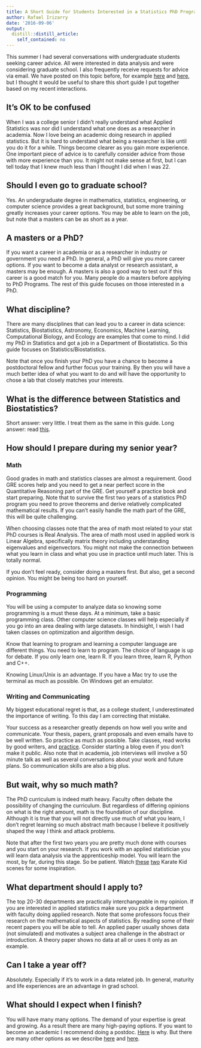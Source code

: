 ```yaml
---
title: A Short Guide for Students Interested in a Statistics PhD Program
author: Rafael Irizarry
date: '2016-09-06'
output:
  distill::distill_article:
    self_contained: no
---
```



This summer I had several conversations with undergraduate
students seeking career advice. All were interested in data analysis
and were considering graduate school. I also frequently receive 
requests for advice via email. We have posted on this topic
before, for example
[here](http://simplystatistics.org/posts/2015-02-18-navigating-big-data-careers-with-a-statistics-phd/)
and
[here](http://simplystatistics.org/posts/2015-11-09-biostatistics-its-not-what-you-think-it-is/), but
I thought it would be useful to share this short guide I put together based on my recent interactions.

## It's OK to be confused

When I was a college senior I didn't really understand what Applied
Statistics was nor did I understand what one does as a researcher in
academia. Now I love being an academic doing research in applied statistics.
But it is hard to understand what being a researcher is like until you do
it for a while. Things become clearer as you gain more experience. One
important piece of advice is 
to carefully consider advice from those with more
experience than you. It might not make sense at first, but I
can tell today that I knew much less than I thought I did when I was 22. 


## Should I even go to graduate school?

Yes. An undergraduate degree in mathematics, statistics, engineering, or computer science
provides a great background, but some more training greatly increases
your career options. You may be able to learn on the job, but note
that a masters can be as short as a year.

## A masters or a PhD?

If you want a career in academia or as a researcher in industry or
government you need a PhD. In general, a PhD will 
give you more career options. If you want to become a data analyst or
research assistant, a masters may be enough. A masters is also a good way
to test out if this career is a good match for you. Many people do a
masters before applying to PhD Programs. The rest of this guide
focuses on those interested in a PhD.

## What discipline?

There are many disciplines that can lead you to a career in data
science: Statistics, Biostatistics, Astronomy, Economics, Machine Learning, Computational
Biology, and Ecology are examples that come to mind. I did my PhD
in Statistics and got a job in a Department of Biostatistics. So this
guide focuses on Statistics/Biostatistics.

Note that once you finish your PhD you have a chance to become a 
postdoctoral fellow and further focus your training. By then you will have a
much better idea of what you want to do and will have the opportunity
to chose a lab that closely matches your interests.


## What is the difference between Statistics and Biostatistics?

Short answer: very little. I treat them as the same in this guide. Long answer: read
[this](http://simplystatistics.org/posts/2015-11-09-biostatistics-its-not-what-you-think-it-is/).

## How should I prepare during my senior year?

### Math

Good grades in math and statistics classes
are almost a requirement. Good GRE scores help and you need to get a near perfect score in
the Quantitative Reasoning part of the GRE. Get yourself a practice
book and start preparing. Note that to survive the first two years of a statistics PhD program
you need to prove theorems and derive relatively complicated
mathematical results. If you can't easily handle the math part of the GRE, this will be
quite challenging.

When choosing classes note that the area of math most related to your
stat PhD courses is Real
Analysis. The area of math most used in applied work is Linear
Algebra, specifically matrix theory including understanding
eigenvalues and eigenvectors. You might not make the connection between
what you learn in class and what you use in practice until much
later. This is totally normal. 

If you don't feel ready, consider doing a masters first. But also, get
a second opinion. You might be being too hard on yourself.

### Programming

You will be using a computer to analyze data so knowing some
programming is a must these days. At a minimum, take a basic
programming class. Other computer science classes will help especially
if you go into an area dealing with large datasets. In hindsight, I
wish I had taken classes on optimization and algorithm design. 

Know that learning to program and learning a computer language are
different things. You need to learn to program. The choice of language
is up for debate. If you only learn one, learn R. If you learn three,
learn R, Python and C++.

Knowing Linux/Unix is an advantage. If you have a Mac try to use the
terminal as much as possible. On Windows get an emulator.


### Writing and Communicating

My biggest educational regret is that, as a college student, I underestimated the importance
of writing. To this day I am correcting that mistake.

Your success as a researcher greatly depends on how well
you write and communicate. Your thesis, papers, grant
proposals and even emails have to be well written. So practice as much as
possible. Take classes, read works by good writers, and
[practice](http://bulletin.imstat.org/2011/09/terence%E2%80%99s-stuff-speaking-reading-writing/). Consider
starting a blog even if you don't make it public. Also note that in
academia, job interviews will
involve a 50 minute talk as well as several conversations about your
work and future plans. So communication skills are also a big plus. 


## But wait, why so much math?

The PhD curriculum is indeed math heavy. Faculty often debate the
possibility of changing the curriculum. But regardless of 
differing opinions on what is the right amount, math is the
foundation of our discipline. Although it is true that you will not
directly use much of what you learn, I don't regret learning so much abstract
math because I believe it positively shaped the way I think and attack
problems.

Note that after the first two years you are
pretty much done with courses and you start on your research. If you work with an
applied statistician you will learn data analysis via the
apprenticeship model. You will learn the most, by far, during this
stage. So be patient. Watch
[these](https://www.youtube.com/watch?v=R37pbIySnjg)
[two](https://www.youtube.com/watch?v=Bg21M2zwG9Q) Karate Kid scenes
for some inspiration.


## What department should I apply to?

The top 20-30 departments are practically interchangeable in my
opinion. If you are interested in applied statistics make sure you
pick a department with faculty doing applied research. Note that some
professors focus their research on the mathematical aspects of
statistics. By reading some of their recent papers you will be able to
tell. An applied paper usually shows data (not simulated) and
motivates a subject area challenge in the abstract or introduction. A
theory paper shows no data at all or uses it only as an example.


## Can I take a year off?

Absolutely. Especially if it's to work in a data related job. In
general, maturity and life experiences are an advantage in grad school.

## What should I expect when I finish?

You will have many many options. The demand of your expertise is
great and growing. As a result there are many high-paying options. If you want to
become an academic I recommend doing a postdoc. [Here](http://simplystatistics.org/posts/2011-12-28-grad-students-in-bio-statistics-do-a-postdoc/) is why.
But there are many other options as we describe [here](http://simplystatistics.org/posts/2015-02-18-navigating-big-data-careers-with-a-statistics-phd/)
 and [here](http://simplystatistics.org/posts/2011-09-12-advice-for-stats-students-on-the-academic-job-market/).





